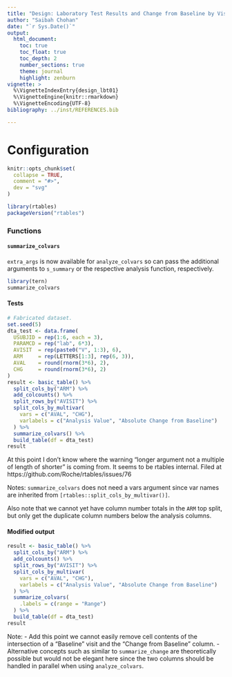 ---
title: "Design: Laboratory Test Results and Change from Baseline by Visit (LBT01)"
author: "Saibah Chohan"
date: "`r Sys.Date()`"
output:
  html_document:
    toc: true
    toc_float: true
    toc_depth: 2
    number_sections: true
    theme: journal
    highlight: zenburn
vignette: >
  %\VignetteIndexEntry{design_lbt01}
  %\VignetteEngine{knitr::rmarkdown}
  %\VignetteEncoding{UTF-8}
bibliography: ../inst/REFERENCES.bib

---
Configuration
=============

```{r, include = FALSE}
knitr::opts_chunk$set(
  collapse = TRUE,
  comment = "#>",
  dev = "svg"
)
```

```{r setup}
library(rtables)
packageVersion("rtables")
```

### Functions

#### `summarize_colvars`

`extra_args` is now available for `analyze_colvars` so can pass the additional arguments
to `s_summary` or the respective analysis function, respectively.

```{r}
library(tern)
summarize_colvars

```


#### Tests

```{r test_summarize_colvars}
# Fabricated dataset.
set.seed(5)
dta_test <- data.frame(
  USUBJID = rep(1:6, each = 3),
  PARAMCD = rep("lab", 6*3),
  AVISIT  = rep(paste0("V", 1:3), 6),
  ARM     = rep(LETTERS[1:3], rep(6, 3)),
  AVAL    = round(rnorm(3*6), 2),
  CHG     = round(rnorm(3*6), 2)
)
result <- basic_table() %>%
  split_cols_by("ARM") %>%
  add_colcounts() %>%
  split_rows_by("AVISIT") %>%
  split_cols_by_multivar(
    vars = c("AVAL", "CHG"),
    varlabels = c("Analysis Value", "Absolute Change from Baseline")
  ) %>%
  summarize_colvars() %>%
  build_table(df = dta_test)
result
```

At this point I don't know where the warning "longer argument not a multiple of length of shorter"
is coming from. It seems to be rtables internal. Filed at https://github.com/Roche/rtables/issues/76

Notes: `summarize_colvars` does not need a vars argument since var names are inherited from `[rtables::split_cols_by_multivar()]`.

Also note that we cannot yet have column number totals in the `ARM` top split, but only get the duplicate
column numbers below the analysis columns.

#### Modified output

```{r application_02}
result <- basic_table() %>%
  split_cols_by("ARM") %>%
  add_colcounts() %>%
  split_rows_by("AVISIT") %>%
  split_cols_by_multivar(
    vars = c("AVAL", "CHG"),
    varlabels = c("Analysis Value", "Absolute Change from Baseline")
  ) %>%
  summarize_colvars(
    .labels = c(range = "Range")
  ) %>%
  build_table(df = dta_test)
result
```

Note:
- Add this point we cannot easily remove cell contents of the intersection of a "Baseline" visit
  and the "Change from Baseline" column.
- Alternative concepts such as similar to `summarize_change` are theoretically possible but
  would not be elegant here since the two columns should be handled in parallel when using
  `analyze_colvars`.
